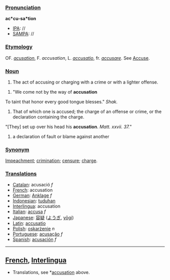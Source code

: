 ===[[Pronunciation]]===

'''ac*cu-sa*tion'''
*[[IPA]]: //
*[[SAMPA]]: //
===[[Etymology]]===

OF. ''[[acusation]]'', F. ''accusation'', L. ''[[accusatio]]'', fr. ''[[accusare]]''. See [[Accuse]].
===[[Noun]]===

#The act of accusing or charging with a crime or with a lighter offense.

#"We come not by the way of '''accusation'''
To taint that honor every good tongue blesses."
''Shak.''
#That of which one is accused; the charge of an offense or crime, or the declaration containing the charge.

"[They] set up over his head his '''accusation'''.
''Matt. xxvii. 37.''"

# a declaration of fault or blame against another

===[[Synonym]]===

[[Impeachment]]; [[crimination]]; [[censure]]; [[charge]].
===[[Translations]]===
*[[Catalan]]: acusació ''f''
*[[French]]: accusation
*[[German]]: [[Anklage]] ''f''
*[[Indonesian]]: [[tuduh]]an
*[[Interlingua]]: accusation
*[[Italian]]: [[accusa]] ''f''
*[[Japanese]]: [[容疑]] ([[ようぎ]], [[yōgi]])
*[[Latin]]: [[accusatio]]
*[[Polish]]: [[oskarżenie]] ''n''
*[[Portuguese]]: [[acusação]] ''f''
*[[Spanish]]: [[acusación]] ''f''

----
==[[French]], [[Interlingua]]==

*Translations, see *[[accusation#Translations|accusation]] above.